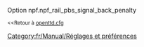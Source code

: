 {{fr/Amorce}}
Option npf.npf_rail_pbs_signal_back_penalty

<small><<Retour à [[fr/Archive/Manual/Settings/Openttd.cfg|openttd.cfg]]</small>
[[Category:fr/Manual/Réglages et préférences]]